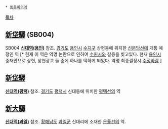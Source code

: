  * [[동음이의어]]

[[목차]]

== [[신대역(용인)|新垈驛]] (SB004) ==
SB004 '''[[신대역(용인)]]''' 참조. [[경기도]] [[용인시]] [[수지구]] 상현동에 위치한 [[신분당선]]에 개통 예정인 역 [* 현재 이 역은 역명 논란으로 인하여 [[수원시]]와 갈등을 빚고있다. 현재 [[용인시]] 중재안으로 상현, 상현광교 둘 중에 하나를 택하게 되었다. 역명 최종결정시 [[수정바람]] ]

== [[신대역(평택)|新垈驛]] ==
'''[[신대역(평택)]]''' 참조. [[경기도]]  [[평택시]] 신대동에 위치한 [[평택선]]의 역

== [[신대역(과일)|新大驛]] ==
'''[[신대역(과일)]]''' 참조. [[황해남도]] [[과일군]] 신대리에 소재한 [[은률선]]의 역.
